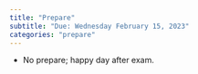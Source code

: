 ```yaml
---
title: "Prepare"
subtitle: "Due: Wednesday February 15, 2023"
categories: "prepare"
---
```


-   No prepare; happy day after exam.
